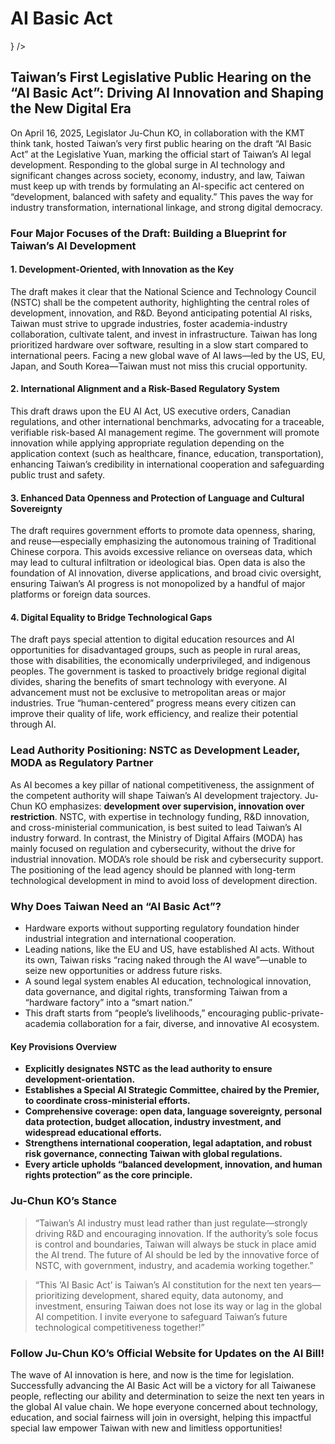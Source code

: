 
# AI Basic Act

<Cards>
  <Card
    href="https://ipfs.juchunko.com/ipfs/bafybeiak2etnaeqikc3pgqrv5gf74m4hdgh3czxqat2ghc3kdonfijvvgm"
    target="_blank"
    title="Draft of the AI Basic Act"
    icon={<Scale strokeWidth={1} />}
  />
</Cards>

## Taiwan’s First Legislative Public Hearing on the “AI Basic Act”: Driving AI Innovation and Shaping the New Digital Era

On April 16, 2025, Legislator Ju-Chun KO, in collaboration with the KMT think tank, hosted Taiwan’s very first public hearing on the draft “AI Basic Act” at the Legislative Yuan, marking the official start of Taiwan’s AI legal development. Responding to the global surge in AI technology and significant changes across society, economy, industry, and law, Taiwan must keep up with trends by formulating an AI-specific act centered on “development, balanced with safety and equality.” This paves the way for industry transformation, international linkage, and strong digital democracy.

### Four Major Focuses of the Draft: Building a Blueprint for Taiwan’s AI Development

#### 1. Development-Oriented, with Innovation as the Key

The draft makes it clear that the National Science and Technology Council (NSTC) shall be the competent authority, highlighting the central roles of development, innovation, and R&D. Beyond anticipating potential AI risks, Taiwan must strive to upgrade industries, foster academia-industry collaboration, cultivate talent, and invest in infrastructure. Taiwan has long prioritized hardware over software, resulting in a slow start compared to international peers. Facing a new global wave of AI laws—led by the US, EU, Japan, and South Korea—Taiwan must not miss this crucial opportunity.

#### 2. International Alignment and a Risk-Based Regulatory System

This draft draws upon the EU AI Act, US executive orders, Canadian regulations, and other international benchmarks, advocating for a traceable, verifiable risk-based AI management regime. The government will promote innovation while applying appropriate regulation depending on the application context (such as healthcare, finance, education, transportation), enhancing Taiwan’s credibility in international cooperation and safeguarding public trust and safety.

#### 3. Enhanced Data Openness and Protection of Language and Cultural Sovereignty

The draft requires government efforts to promote data openness, sharing, and reuse—especially emphasizing the autonomous training of Traditional Chinese corpora. This avoids excessive reliance on overseas data, which may lead to cultural infiltration or ideological bias. Open data is also the foundation of AI innovation, diverse applications, and broad civic oversight, ensuring Taiwan’s AI progress is not monopolized by a handful of major platforms or foreign data sources.

#### 4. Digital Equality to Bridge Technological Gaps

The draft pays special attention to digital education resources and AI opportunities for disadvantaged groups, such as people in rural areas, those with disabilities, the economically underprivileged, and indigenous peoples. The government is tasked to proactively bridge regional digital divides, sharing the benefits of smart technology with everyone. AI advancement must not be exclusive to metropolitan areas or major industries. True “human-centered” progress means every citizen can improve their quality of life, work efficiency, and realize their potential through AI.

### Lead Authority Positioning: NSTC as Development Leader, MODA as Regulatory Partner

As AI becomes a key pillar of national competitiveness, the assignment of the competent authority will shape Taiwan’s AI development trajectory. Ju-Chun KO emphasizes: **development over supervision, innovation over restriction**. NSTC, with expertise in technology funding, R&D innovation, and cross-ministerial communication, is best suited to lead Taiwan’s AI industry forward. In contrast, the Ministry of Digital Affairs (MODA) has mainly focused on regulation and cybersecurity, without the drive for industrial innovation. MODA’s role should be risk and cybersecurity support. The positioning of the lead agency should be planned with long-term technological development in mind to avoid loss of development direction.

### Why Does Taiwan Need an “AI Basic Act”?

- Hardware exports without supporting regulatory foundation hinder industrial integration and international cooperation.
- Leading nations, like the EU and US, have established AI acts. Without its own, Taiwan risks “racing naked through the AI wave”—unable to seize new opportunities or address future risks.
- A sound legal system enables AI education, technological innovation, data governance, and digital rights, transforming Taiwan from a “hardware factory” into a “smart nation.”
- This draft starts from “people’s livelihoods,” encouraging public-private-academia collaboration for a fair, diverse, and innovative AI ecosystem.

#### Key Provisions Overview

- **Explicitly designates NSTC as the lead authority to ensure development-orientation.**
- **Establishes a Special AI Strategic Committee, chaired by the Premier, to coordinate cross-ministerial efforts.**
- **Comprehensive coverage: open data, language sovereignty, personal data protection, budget allocation, industry investment, and widespread educational efforts.**
- **Strengthens international cooperation, legal adaptation, and robust risk governance, connecting Taiwan with global regulations.**
- **Every article upholds “balanced development, innovation, and human rights protection” as the core principle.**

### Ju-Chun KO’s Stance

> “Taiwan’s AI industry must lead rather than just regulate—strongly driving R&D and encouraging innovation. If the authority’s sole focus is control and boundaries, Taiwan will always be stuck in place amid the AI trend. The future of AI should be led by the innovative force of NSTC, with government, industry, and academia working together.”

> “This ‘AI Basic Act’ is Taiwan’s AI constitution for the next ten years—prioritizing development, shared equity, data autonomy, and investment, ensuring Taiwan does not lose its way or lag in the global AI competition. I invite everyone to safeguard Taiwan’s future technological competitiveness together!”

### Follow Ju-Chun KO’s Official Website for Updates on the AI Bill!

The wave of AI innovation is here, and now is the time for legislation. Successfully advancing the AI Basic Act will be a victory for all Taiwanese people, reflecting our ability and determination to seize the next ten years in the global AI value chain. We hope everyone concerned about technology, education, and social fairness will join in oversight, helping this impactful special law empower Taiwan with new and limitless opportunities!
